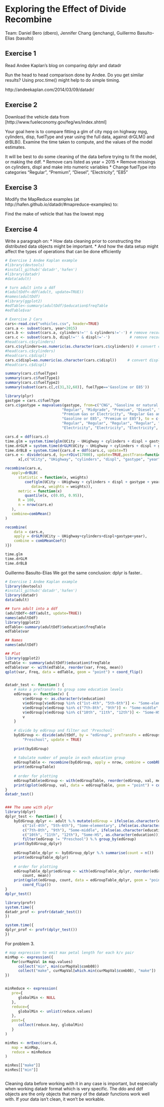 Exploring the Effect of Divide Recombine
========================================================
Team: Daniel Bero (dbero), Jennifer Chang (jenchang), Guillermo Basulto-Elias (basulto) 

Exercise 1
--------
Read Andee Kaplan's blog on comparing dplyr and datadr

Run the head to head comparison done by Andee. Do you get similar results?  Using proc.time() might help to do simple timing.

http://andeekaplan.com/2014/03/09/datadr/

Exercise 2
--------
Download the vehicle data from [http://www.fueleconomy.gov/feg/ws/index.shtml]

Your goal here is to compare fitting a glm of city mpg on highway mpg, cylinders, disp, fuelType and year using the full data, against drGLM() and drBLB().  Examine the time taken to compute, and the values of the model estimates.

It will be best to do some cleaning of the data before trying to fit the model, or making the ddf.
* Remove cars listed as year = 2015
* Remove missings on cylinders, displ and make into numeric variables
* Change fuelType into categories "Regular", "Premium", "Diesel", "Electricity", "E85"

Exercise 3
--------
Modify the MapReduce examples (at http://hafen.github.io/datadr/#mapreduce-examples) to:

Find the make of vehicle that has the lowest mpg

Exercise 4
---------
Write a paragraph on:
* How data cleaning prior to constructing the distributed data objects might be important.
* And how the data setup might affect the types of operations that can be done efficiently


```r
# Exercise 1 Andee Kaplan example
#library(devtools)
#install_github('datadr','hafen')
#library(datadr)
#data(adult)

# turn adult into a ddf
#(adultDdf<-ddf(adult, update=TRUE))
#names(adultDdf)
#library(ggplot2)
#edTable<-summary(adultDdf)$education$freqTable
#edTable$var

# Exercise 2 Cars
cars<-read.csv("vehicles.csv", header=TRUE)
cars.a <- subset(cars, year<2015)
cars.b <- subset(cars.a, cylinders!='' & cylinders!='-') # remove records wihtout cylinders data
cars.c <- subset(cars.b, displ!='' & displ!='-')         # remove records without displ data
#head(cars.c$cylinders)
cars.c$cylinders=as.numeric(as.character(cars.c$cylinders)) # convert cylinders to numeric
#head(cars.c$cylinders)
#head(cars.c$displ)
cars.c$displ=as.numeric(as.character(cars.c$displ))     # convert displ to numeric
#head(cars.c$displ)

summary(cars.c$fuelType)
summary(cars.c$fuelType1)
summary(cars.c$fuelType2)
summary(subset(cars.c[,c(31,32,68)], fuelType=='Gasoline or E85'))

library(plyr)
gastype = cars.c$fuelType
cars.c$gastype = mapvalues(gastype, from=c("CNG", "Gasoline or natural gas", "Gasoline or propane",
                          "Regular", "Midgrade", "Premium", "Diesel", "Electricity",
                          "Premium Gas or Electricity", "Regular Gas and Electricity",
                          "Gasoline or E85", "Premium or E85"), to = c("Regular", 
                          "Regular", "Regular", "Regular", "Regular", "Premium", "Diesel",
                          "Electricity", "Electricity", "Electricity", "E85", "E85"))

cars.d = ddf(cars.c)
time.glm = system.time(glm(UCity ~ UHighway + cylinders + displ + gastype + year, data = cars.c))
time.drGLM = system.time(drGLM(UCity ~ UHighway + cylinders + displ + gastype + year, data = cars.c))
time.drBLB = system.time({cars.d = ddf(cars.c, update=T)
cars.e <- divide(cars.d, by=rrDiv(17000), update=TRUE,postTrans=function(x) 
      x[,c("UCity", "UHighway", "cylinders", "displ", "gastype", "year")])

recombine(cars.e,
   apply=drBLB(
      statistic = function(x, weights)
         coef(glm(UCity ~ UHighway + cylinders + displ + gastype + year, 
            data=x, weights = weights)),
      metric = function(x)
         quantile(x, c(0.05, 0.95)),
      R = 100,
      n = nrow(cars.e)
   ),
   combine=combMean()
)

recombine(
    data = cars.e,
    apply = drGLM(UCity ~ UHighway+cylinders+displ+gastype+year),
    combine = combMeanCoef()
)})

time.glm
time.drGLM
time.drBLB
```

Guillermo Basulto-Elias
We got the same conclusion: dplyr is faster..
```r
# Exercise 1 Andee Kaplan example
library(devtools)
#install_github('datadr','hafen')
library(datadr)
data(adult)

## turn adult into a ddf
(adultDdf<-ddf(adult, update=TRUE))
names(adultDdf)
library(ggplot2)
edTable<-summary(adultDdf)$education$freqTable
edTable$var

## Names
names(adultDdf)

## Plot
library(ggplot2)
edTable <- summary(adultDdf)$education$freqTable
edTable$var <- with(edTable, reorder(var, Freq, mean))
qplot(var, Freq, data = edTable, geom = "point") + coord_flip()


datadr_test <- function() {
    # make a preTransFn to group some education levels
    edGroups <- function(v) {
        v$edGroup <- as.character(v$education)
        v$edGroup[v$edGroup %in% c("1st-4th", "5th-6th")] <- "Some-elementary"
        v$edGroup[v$edGroup %in% c("7th-8th", "9th")] <- "Some-middle"
        v$edGroup[v$edGroup %in% c("10th", "11th", "12th")] <- "Some-HS"
        v
    }
    
    # divide by edGroup and filter out 'Preschool'
    byEdGroup <- divide(adultDdf, by = "edGroup", preTransFn = edGroups, filterFn = function(x) x$edGroup[1] != 
        "Preschool", update = TRUE)
    
    print(byEdGroup)
    
    # tabulate number of people in each education group
    edGroupTable <- recombine(byEdGroup, apply = nrow, combine = combRbind())
    print(edGroupTable)
    
    # order for plotting
    edGroupTable$edGroup <- with(edGroupTable, reorder(edGroup, val, mean))
    print(qplot(edGroup, val, data = edGroupTable, geom = "point") + coord_flip())
}
datadr_test()


### The same with plyr
library(dplyr)
dplyr_test <- function() {
    byEdGroup_dplyr <- adult %.% mutate(edGroup = ifelse(as.character(education) %in% 
        c("1st-4th", "5th-6th"), "Some-elementary", ifelse(as.character(education) %in% 
        c("7th-8th", "9th"), "Some-middle", ifelse(as.character(education) %in% 
        c("10th", "11th", "12th"), "Some-HS", as.character(education))))) %.% 
        filter(edGroup != "Preschool") %.% group_by(edGroup)
    print(byEdGroup_dplyr)
    
    edGroupTable_dplyr <- byEdGroup_dplyr %.% summarise(count = n())
    print(edGroupTable_dplyr)
    
    # order for plotting
    edGroupTable_dplyr$edGroup <- with(edGroupTable_dplyr, reorder(edGroup, 
        count, mean))
    print(qplot(edGroup, count, data = edGroupTable_dplyr, geom = "point") + 
        coord_flip())
}
dplyr_test()

library(profr)
system.time({
datadr_prof <- profr(datadr_test())
})

system.time({
dplyr_prof <- profr(dplyr_test())
})
```

For problem 3.
```r
# map expression to emit max petal length for each k/v pair
minMap <- expression({
   for(curMapVal in map.values)
      collect("min", min(curMapVal$comb08))
      collect("make", curMapVal[which.min(curMapVal$comb08), "make"])
})


minReduce <- expression(
   pre={
      globalMin <- NULL
   },
   reduce={
      globalMin <- unlist(reduce.values)
   },
   post={
      collect(reduce.key, globalMin)
   }
)

minRes <- mrExec(cars.d,
   map = minMap,
   reduce = minReduce
)

minRes[["make"]]
minRes[["min"]]



```


Cleaning data before working with it in any case is important, but especially when working datadr format which is very specific. The ddo and ddf objects are the only objects that many of the datadr functions work well with. If your data isn't clean, it won't be workable. 






